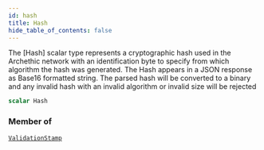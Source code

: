 ```yaml
---
id: hash
title: Hash
hide_table_of_contents: false
---
```








The [Hash] scalar type represents a cryptographic hash used in
the Archethic network with an identification byte to specify from which algorithm the hash was generated.
The Hash appears in a JSON response as Base16 formatted string. The parsed hash will
be converted to a binary and any invalid hash with an invalid algorithm or invalid size will be rejected

```graphql
scalar Hash
```




### Member of

[`ValidationStamp`](/build/api/schema/objects/validation-stamp)  <Badge class="secondary" text="object"/>



